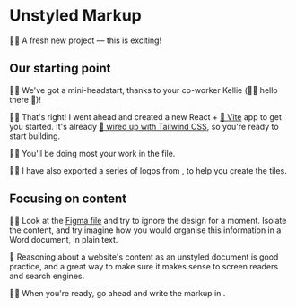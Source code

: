 # Unstyled Markup

<EpicVideo url="https://www.epicweb.dev/workshops/pixel-perfect-figma-to-tailwind/project-setup/unstyled-markup" />

👨‍💼 A fresh new project — this is exciting!

## Our starting point

👨‍💼 We've got a mini-headstart, thanks to your co-worker Kellie (🧝‍♂️ hello there 👋)!

🧝‍♂️ That's right! I went ahead and created a new React + [📜 Vite](https://vitejs.dev/) app to get you started. It's already [📜 wired up with Tailwind CSS](https://tailwindcss.com/docs/guides/vite), so you're ready to start building.

🧝‍♂️ You'll be doing most your work in the <InlineFile file="src/App.tsx" /> file.

🧝‍♂️ I have also exported a series of logos from <InlineFile file="src/logos/logos.ts" />, to help you create the tiles.

## Focusing on content

👨‍💼 Look at the [Figma file](https://www.figma.com/file/P7JAJ2NX6SOw72iTa8eyjl/Pixel-Perfect-Tailwind?type=design&node-id=0%3A1&mode=design&t=WVR4uy4alsTwrVTc-1) and try to ignore the design for a moment. Isolate the content, and try imagine how you would organise this information in a Word document, in plain text.

🦉 Reasoning about a website's content as an unstyled document is good practice, and a great way to make sure it makes sense to screen readers and search engines.

👨‍💼 When you're ready, go ahead and write the markup in <InlineFile file="src/App.tsx" />.
